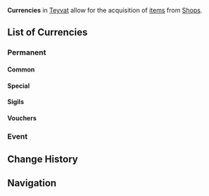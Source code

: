 {{Terminology Infobox
|image        = Item Mora.png
|type         = Item Types
}}
'''Currencies''' in [[Teyvat]] allow for the acquisition of [[items]] from [[Shops]].

==List of Currencies==
===Permanent===
====Common====
{{Items by Category List|Common Currencies|2}}

====Special====
{{Items by Category List|Special Currencies|2}}

====Sigils====
{{Items by Category List|City States Sigils|2}}

====Vouchers====
{{Items by Category List|Vouchers|2}}

===Event===
{{Items by Category List|Event Currencies|2}}

==Change History==
{{Change History|1.0}}

==Navigation==
{{Currency Navbox|All}}

[[Category:Currencies| ]]